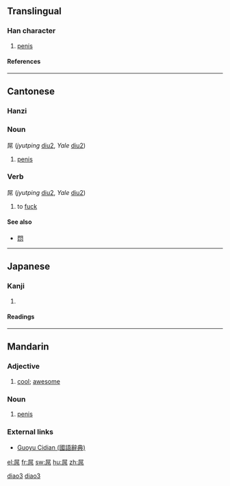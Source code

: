 ==Translingual==

===Han character===
{{Han char|rn=44|rad=尸|as=06|sn=9|four=7722<sub>7</sub>|canj=尸口中月 (SRLB)}}

# [[penis]]

====References====
{{Han ref|kx=0301.210|dkj=07685|dj=0598.120|hdz=20972.020|uh=5C4C|ud=23628|bh=CE78|bd=52856}}

----

==Cantonese==

===Hanzi===
{{yue-hanzi|jyut=[[diu2]]|y=[[diu2]]}}

===Noun===
屌 (''jyutping'' [[diu2]], ''Yale'' [[diu2]])

# {{vulgar|lang=yue}} [[penis]]

===Verb===
屌 (''jyutping'' [[diu2]], ''Yale'' [[diu2]])

# {{vulgar|lang=yue}} to [[fuck]]

====See also====
*[[𨳒]]

----

==Japanese==

===Kanji===
{{ja-kanji|grade=9|rs=尸06}}

# {{defn|Japanese}}

====Readings====
{{ja-readings|on=[[ちょう]] (chō)|kun=}}

----

==Mandarin==

===Adjective===
{{cmn-adj|ts|pin=diǎo|pint=diao3|rs=尸06}}

# {{slang|lang=zh-tw|skey=尸06}} [[cool]]; [[awesome]]

===Noun===
{{cmn-noun|ts|pin=diǎo|pint=diao3|rs=尸06}}

# {{vulgar|lang=zh-tw|skey=尸06}} [[penis]]

===External links===
*[http://140.111.34.46/cgi-bin/dict/GetContent.cgi?Database=dict&DocNum=34962&GraphicWord=yes&QueryString=屌$ Guoyu Cidian (國語辭典)]

[[Category:zh-cn:Slang|diao3]]
[[Category:zh-cn:Vulgar|diao3]]

[[el:屌]]
[[fr:屌]]
[[sw:屌]]
[[hu:屌]]
[[zh:屌]]